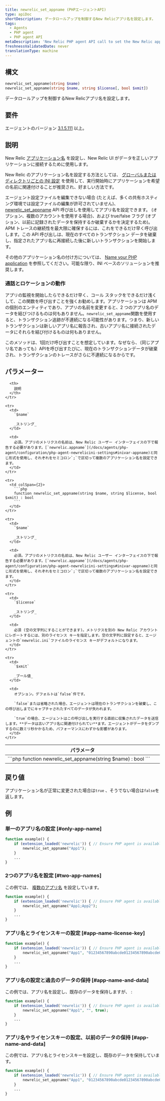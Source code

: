 ```yaml
---
title: newrelic_set_appname (PHPエージェントAPI)
type: apiDoc
shortDescription: データロールアップを制御するNew Relicアプリ名を設定します。
tags:
  - Agents
  - PHP agent
  - PHP agent API
metaDescription: 'New Relic PHP agent API call to set the New Relic app name, if you can''t edit your config file.'
freshnessValidatedDate: never
translationType: machine
---
```


## 構文

```php
newrelic_set_appname(string $name)
newrelic_set_appname(string $name, string $license[, bool $xmit])
```

データロールアップを制御するNew Relicアプリ名を設定します。

## 要件

エージェントのバージョン [3.1.5.111](/docs/release-notes/agent-release-notes/php-release-notes/php-agent-315111) 以上。

## 説明

New Relic [アプリケーション名](/docs/agents/manage-apm-agents/app-naming/name-your-application) を設定し、New Relic UI がデータを正しいアプリケーションに接続するために使用します。

New Relic のアプリケーション名を設定する方法としては、 [グローバルまたはディレクトリごとの INI 設定](/docs/agents/php-agent/configuration/php-agent-configuration#inivar-appname) を使用して、実行開始時にアプリケーションを希望の名前に関連付けることが推奨され、好ましい方法です。

エージェント設定ファイルを編集できない場合 (たとえば、多くの共有ホスティング環境では設定ファイルの編集が許可されていません)、 [newrelic_set_appname](/docs/agents/php-agent/php-agent-api/newrelic_set_appname) API 呼び出しを使用してアプリ名を設定できます。 <InlinePopover type="licenseKey"/>(オプション、複数のアカウントを使用する場合)、および true/false フラグ (オプション、以前に記録されたデータを保持するか破棄するかを決定するため)。 APM トレースの継続性を最大限に確保するには、これをできるだけ早く呼び出します。この API 呼び出しは、現在のすべてのトランザクション データを破棄し、指定されたアプリ名に再接続した後に新しいトランザクションを開始します。

その他のアプリケーション名の付け方については、 [Name your PHP application](/docs/agents/php-agent/configuration/name-your-php-application) を参照してください。可能な限り、INI ベースのソリューションを推奨します。

### 通話とロケーションの動作

アプリの監視を開始したらできるだけ早く、コール スタックをできるだけ浅くして、この関数を呼び出すことを強くお勧めします。アプリケーションは APM の個別のエンティティであり、アプリの名前を変更すると、2 つのアプリ名のデータを結びつけるものは何もありません。`newrelic_set_appname`関数を使用すると、トランザクション追跡が不連続になる可能性があります。つまり、新しいトランザクションは新しいアプリ名に報告され、古いアプリ名に接続されたデータにそれらを結び付けるものは何もありません。

このメソッドは、1回だけ呼び出すことを想定しています。なぜなら、（同じアプリ名であっても）APIを呼び出すたびに、現在のトランザクションデータが破棄され、トランザクションのトレースがさらに不連続になるからです。

## パラメーター

<table>
  <thead>
    <tr>
      <th width="25%">
        パラメータ
      </th>

      <th>
        説明
      </th>
    </tr>
  </thead>

  <tbody>
    <tr>
      <td colSpan={2}>
        ```php
        function newrelic_set_appname(string $name) : bool
        ```
      </td>
    </tr>

    <tr>
      <td>
        `$name`

        _ストリング_
      </td>

      <td>
        必須。アプリのメトリクスの名前は、New Relic ユーザー インターフェイスの下で報告する必要があります。[`newrelic.appname`](/docs/agents/php-agent/configuration/php-agent-newrelicini-settings#inivar-appname)と同じ形式を使用し、それぞれをセミコロン`;`で区切って複数のアプリケーション名を設定できます。
      </td>
    </tr>

    <tr>
      <td colSpan={2}>
        ```php
        function newrelic_set_appname(string $name, string $license, bool $xmit) : bool
        ```
      </td>
    </tr>

    <tr>
      <td>
        `$name`

        _ストリング_
      </td>

      <td>
        必須。アプリのメトリクスの名前は、New Relic ユーザー インターフェイスの下で報告する必要があります。[`newrelic.appname`](/docs/agents/php-agent/configuration/php-agent-newrelicini-settings#inivar-appname)と同じ形式を使用し、それぞれをセミコロン`;`で区切って複数のアプリケーション名を設定できます。
      </td>
    </tr>

    <tr>
      <td>
        `$license`

        _ストリング_
      </td>

      <td>
        必須 (空の文字列にすることができます)。メトリクスを別の New Relic アカウントにレポートするには、別のライセンス キーを指定します。空の文字列に設定すると、エージェントの`newrelic.ini`ファイルのライセンス キーがデフォルトになります。
      </td>
    </tr>

    <tr>
      <td>
        `$xmit`

        _ブール値_
      </td>

      <td>
        オプション。デフォルトは`false`件です。

        `false`または省略された場合、エージェントは現在のトランザクションを破棄し、この呼び出しまでにキャプチャされたすべてのデータが失われます。

        `true`の場合、エージェントはこの呼び出しを実行する直前に収集されたデータを送信します。**データは古いアプリ名に関連付けられてい**ます。エージェントがデータをダンプするのに数ミリ秒かかるため、パフォーマンスにわずかな影響があります。
      </td>
    </tr>
  </tbody>
</table>

## 戻り値

アプリケーション名が正常に変更された場合は`true` 、そうでない場合は`false`を返します。

## 例

### 単一のアプリ名の設定 [#only-app-name]

```php
function example() {
    if (extension_loaded('newrelic')) { // Ensure PHP agent is available
        newrelic_set_appname("App1");
    }
    ...
}
```

### 2つのアプリ名を設定 [#two-app-names]

この例では、 [複数のアプリ名](/docs/agents/manage-apm-agents/app-naming/use-multiple-names-app) を設定しています。

```php
function example() {
    if (extension_loaded('newrelic')) { // Ensure PHP agent is available
        newrelic_set_appname("App1;App2");
    }
    ...
}
```

### アプリ名とライセンスキーの設定 [#app-name-license-key]

```php
function example() {
    if (extension_loaded('newrelic')) { // Ensure PHP agent is available
        newrelic_set_appname("App1", "01234567890abcde01234567890abcde01234567890");
    }
    ...
}
```

### アプリ名の設定と過去のデータの保持 [#app-name-and-data]

この例では、アプリ名を設定し、既存のデータを保持しますが、 <InlinePopover type="licenseKey"/>:

```php
function example() {
    if (extension_loaded('newrelic')) { // Ensure PHP agent is available
        newrelic_set_appname("App1", "", true);
    }
    ...
}
```

### アプリ名やライセンスキーの設定、以前のデータの保持 [#app-name-and-data]

この例では、アプリ名とライセンスキーを設定し、既存のデータを保持しています。

```php
function example() {
    if (extension_loaded('newrelic')) { // Ensure PHP agent is available
        newrelic_set_appname("App1", "01234567890abcde01234567890abcde01234567890", true);
    }
    ...
}
```